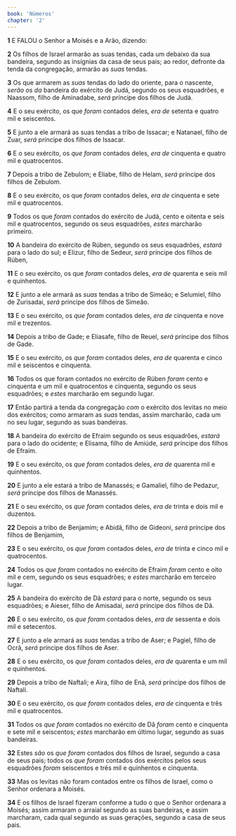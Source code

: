 ```yaml
---
book: 'Números'
chapter: '2'
---
```


**1** E FALOU o Senhor a Moisés e a Arão, dizendo:

**2** Os filhos de Israel armarão as suas tendas, cada um debaixo da sua bandeira, segundo as insígnias da casa de seus pais; ao redor, defronte da tenda da congregação, armarão as _suas_ tendas.

**3** Os que armarem as _suas_ tendas do lado do oriente, para o nascente, _serão os da_ bandeira do exército de Judá, segundo os seus esquadrões, e Naassom, filho de Aminadabe, _será_ príncipe dos filhos de Judá.

**4** E o seu exército, os que _foram_ contados deles, _era de_ setenta e quatro mil e seiscentos.

**5** E junto a ele armará as suas tendas a tribo de Issacar; e Natanael, filho de Zuar, _será_ príncipe dos filhos de Issacar.

**6** E o seu exército, os _que foram_ contados deles, _era de_ cinquenta e quatro mil e quatrocentos.

**7** Depois a tribo de Zebulom; e Eliabe, filho de Helam, _será_ príncipe dos filhos de Zebulom.

**8** E o seu exército, os que _foram_ contados deles, _era de_ cinquenta e sete mil e quatrocentos.

**9** Todos os que _foram_ contados do exército de Judá, cento e oitenta e seis mil e quatrocentos, segundo os seus esquadrões, _estes_ marcharão primeiro.

**10** A bandeira do exército de Rúben, segundo os seus esquadrões, _estará_ para o lado do sul; e Elizur, filho de Sedeur, _será_ príncipe dos filhos de Rúben,

**11** E o seu exército, os que _foram_ contados deles, _era de_ quarenta e seis mil e quinhentos.

**12** E junto a ele armará as _suas_ tendas a tribo de Simeão; e Selumiel, filho de Zurisadai, _será_ príncipe dos filhos de Simeão.

**13** E o seu exército, os _que foram_ contados deles, _era de_ cinquenta e nove mil e trezentos.

**14** Depois a tribo de Gade; e Eliasafe, filho de Reuel, _será_ príncipe dos filhos de Gade.

**15** E o seu exército, os _que foram_ contados deles, _era de_ quarenta e cinco mil e seiscentos e cinquenta.

**16** Todos os que foram contados no exército de Rúben _foram_ cento e cinquenta e um mil e quatrocentos e cinquenta, segundo os seus esquadrões; e _estes_ marcharão em segundo lugar.

**17** Então partirá a tenda da congregação _com_ o exército dos levitas no meio dos exércitos; como armaram as _suas_ tendas, assim marcharão, cada um no seu lugar, segundo as suas bandeiras.

**18** A bandeira do exército de Efraim segundo os seus esquadrões, _estará_ para o lado do ocidente; e Elisama, filho de Amiúde, _será_ príncipe dos filhos de Efraim.

**19** E o seu exército, os _que foram_ contados deles, _era de_ quarenta mil e quinhentos.

**20** E junto a ele estará a tribo de Manassés; e Gamaliel, filho de Pedazur, _será_ príncipe dos filhos de Manassés.

**21** E o seu exército, os _que foram_ contados deles, _era de_ trinta e dois mil e duzentos.

**22** Depois a tribo de Benjamim; e Abidã, filho de Gideoni, _será_ príncipe dos filhos de Benjamim,

**23** E o seu exército, os _que foram_ contados deles, _era de_ trinta e cinco mil e quatrocentos.

**24** Todos os _que foram_ contados no exército de Efraim _foram_ cento e oito mil e cem, segundo os seus esquadrões; e _estes_ marcharão em terceiro lugar.

**25** A bandeira do exército de Dã _estará_ para o norte, segundo os seus esquadrões; e Aieser, filho de Amisadai, _será_ príncipe dos filhos de Dã.

**26** E o seu exército, os _que foram_ contados deles, _era de_ sessenta e dois mil e setecentos.

**27** E junto a ele armará as _suas_ tendas a tribo de Aser; e Pagiel, filho de Ocrã, _será_ príncipe dos filhos de Aser.

**28** E o seu exército, os _que foram_ contados deles, _era de_ quarenta e um mil e quinhentos.

**29** Depois a tribo de Naftali; e Aira, filho de Enã, _será_ príncipe dos filhos de Naftali.

**30** E o seu exército, os _que foram_ contados deles, _era de_ cinquenta e três mil e quatrocentos.

**31** Todos os _que foram_ contados no exército de Dã _foram_ cento e cinquenta e sete mil e seiscentos; _estes_ marcharão em último lugar, segundo as suas bandeiras.

**32** Estes _são_ os _que foram_ contados dos filhos de Israel, segundo a casa de seus pais; todos os _que foram_ contados dos exércitos pelos seus esquadrões _foram_ seiscentos e três mil e quinhentos e cinquenta.

**33** Mas os levitas não foram contados entre os filhos de Israel, como o Senhor ordenara a Moisés.

**34** E os filhos de Israel fizeram conforme a tudo o que o Senhor ordenara a Moisés; assim armaram o arraial segundo as suas bandeiras, e assim marcharam, cada qual segundo as suas gerações, segundo a casa de seus pais.
